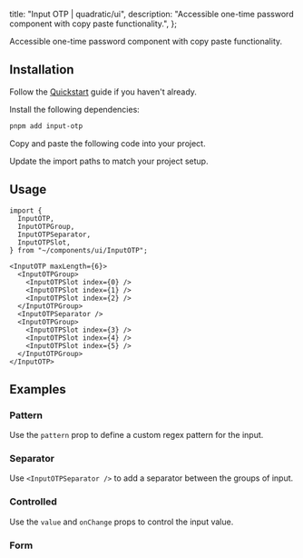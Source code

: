 
  title: "Input OTP | quadratic/ui",
  description: "Accessible one-time password component with copy paste functionality.",
};

<Title>Input OTP</Title>
<Description>Accessible one-time password component with copy paste functionality.</Description>
<ComponentPreview id="inputOTP" />

## Installation
<Steps>

<StepTitle>Follow the [Quickstart](/docs/getting-started/guides/quickstart) guide if you haven't already.</StepTitle>

<StepTitle>Install the following dependencies:</StepTitle>
<StepContent>
```bash
pnpm add input-otp
```
</StepContent>

<StepTitle>Copy and paste the following code into your project.</StepTitle>
<StepContent>
<FileSource id="inputOTP" />
</StepContent>

<StepTitle>Update the import paths to match your project setup.</StepTitle>

</StepContent>

</Steps>

## Usage
```tsx
import {
  InputOTP,
  InputOTPGroup,
  InputOTPSeparator,
  InputOTPSlot,
} from "~/components/ui/InputOTP";
```
```tsx
<InputOTP maxLength={6}>
  <InputOTPGroup>
    <InputOTPSlot index={0} />
    <InputOTPSlot index={1} />
    <InputOTPSlot index={2} />
  </InputOTPGroup>
  <InputOTPSeparator />
  <InputOTPGroup>
    <InputOTPSlot index={3} />
    <InputOTPSlot index={4} />
    <InputOTPSlot index={5} />
  </InputOTPGroup>
</InputOTP>
```

## Examples

### Pattern
Use the `pattern` prop to define a custom regex pattern for the input.
<ComponentPreview id="inputOTPPattern" />

### Separator
Use `<InputOTPSeparator />` to add a separator between the groups of input.
<ComponentPreview id="inputOTP" />

### Controlled
Use the `value` and `onChange` props to control the input value.
<ComponentPreview id="inputOTPControlled" />

### Form
<ComponentPreview id="inputOTPForm" />

<Footer previousLabel="Input" previousHref="/docs/components/primitives/input" nextLabel="Label" nextHref="/docs/components/primitives/label" />
